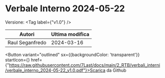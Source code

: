 

# Verbale Interno 2024-05-22

Versione: <Tag label={"v1.0"} />



|     Autori    |Ultima modifica|
|---------------|---------------|
|Raul Seganfredo|   2024-03-16  |

<Button variant="outlined" sx={{backgroundColor: 'transparent'}} startIcon={<GithubIcon />} href={"https://raw.githubusercontent.com/7Last/docs/main/2_RTB/verbali_interni/verbale_interno_2024-05-22_v1.0.pdf"}>Scarica da Github</Button>